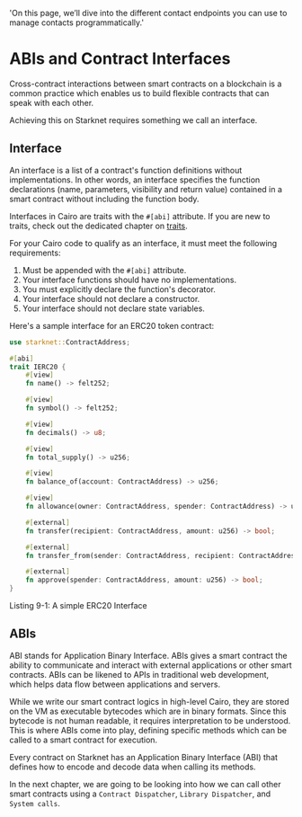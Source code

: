   'On this page, we’ll dive into the different contact endpoints you can use to manage contacts programmatically.'
  
# ABIs and Contract Interfaces

Cross-contract interactions between smart contracts on a blockchain is a common practice which enables us to build flexible contracts that can speak with each other.

Achieving this on Starknet requires something we call an interface.

## Interface

An interface is a list of a contract's function definitions without implementations. In other words, an interface specifies the function declarations (name, parameters, visibility and return value) contained in a smart contract without including the function body.

Interfaces in Cairo are traits with the `#[abi]` attribute. If you are new to traits, check out the dedicated chapter on [traits](./ch07-02-traits-in-cairo.md).

For your Cairo code to qualify as an interface, it must meet the following requirements:

1. Must be appended with the `#[abi]` attribute.
2. Your interface functions should have no implementations.
3. You must explicitly declare the function's decorator.
4. Your interface should not declare a constructor.
5. Your interface should not declare state variables.

Here's a sample interface for an ERC20 token contract:

```rust
use starknet::ContractAddress;

#[abi]
trait IERC20 {
    #[view]
    fn name() -> felt252;

    #[view]
    fn symbol() -> felt252;

    #[view]
    fn decimals() -> u8;

    #[view]
    fn total_supply() -> u256;

    #[view]
    fn balance_of(account: ContractAddress) -> u256;

    #[view]
    fn allowance(owner: ContractAddress, spender: ContractAddress) -> u256;

    #[external]
    fn transfer(recipient: ContractAddress, amount: u256) -> bool;

    #[external]
    fn transfer_from(sender: ContractAddress, recipient: ContractAddress, amount: u256) -> bool;

    #[external]
    fn approve(spender: ContractAddress, amount: u256) -> bool;
}
```

<span class="caption">Listing 9-1: A simple ERC20 Interface</span>

## ABIs

ABI stands for Application Binary Interface. ABIs gives a smart contract the ability to communicate and interact with external applications or other smart contracts. ABIs can be likened to APIs in traditional web development, which helps data flow between applications and servers.

While we write our smart contract logics in high-level Cairo, they are stored on the VM as executable bytecodes which are in binary formats. Since this bytecode is not human readable, it requires interpretation to be understood. This is where ABIs come into play, defining specific methods which can be called to a smart contract for execution.

Every contract on Starknet has an Application Binary Interface (ABI) that defines how to encode and decode data when calling its methods.

In the next chapter, we are going to be looking into how we can call other smart contracts using a `Contract Dispatcher`, `Library Dispatcher`, and `System calls`.
